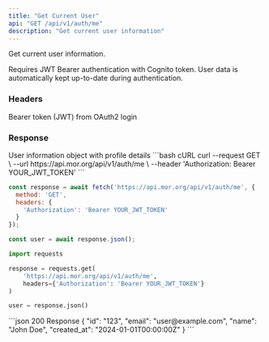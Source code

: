 ```yaml
---
title: "Get Current User"
api: "GET /api/v1/auth/me"
description: "Get current user information"
---
```


Get current user information.

Requires JWT Bearer authentication with Cognito token. User data is automatically kept up-to-date during authentication.

### Headers

<ParamField header="Authorization" type="string" required>
  Bearer token (JWT) from OAuth2 login
</ParamField>

### Response

<ResponseField name="user" type="object">
  User information object with profile details
</ResponseField>

<RequestExample>
```bash cURL
curl --request GET \
  --url https://api.mor.org/api/v1/auth/me \
  --header 'Authorization: Bearer YOUR_JWT_TOKEN'
```

```javascript JavaScript
const response = await fetch('https://api.mor.org/api/v1/auth/me', {
  method: 'GET',
  headers: {
    'Authorization': 'Bearer YOUR_JWT_TOKEN'
  }
});

const user = await response.json();
```

```python Python
import requests

response = requests.get(
    'https://api.mor.org/api/v1/auth/me',
    headers={'Authorization': 'Bearer YOUR_JWT_TOKEN'}
)

user = response.json()
```
</RequestExample>

<ResponseExample>
```json 200 Response
{
  "id": "123",
  "email": "user@example.com",
  "name": "John Doe",
  "created_at": "2024-01-01T00:00:00Z"
}
```
</ResponseExample>

